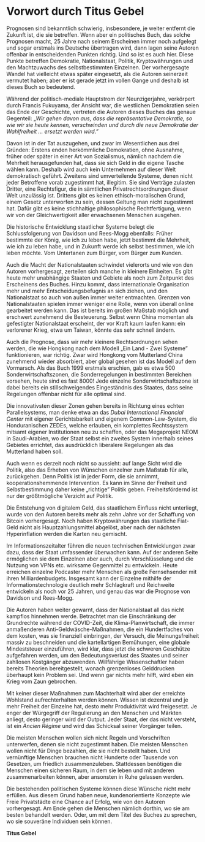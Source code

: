 # Vorwort durch Titus Gebel {.unnumbered}

Prognosen sind bekanntlich schwierig, insbesondere, je weiter entfernt die Zukunft ist, die sie betreffen. Wenn aber ein politisches Buch, das solche Prognosen macht, 25 Jahre nach seinem Erscheinen immer noch aufgelegt und sogar erstmals ins Deutsche übertragen wird, dann lagen seine Autoren offenbar in entscheidenden Punkten richtig. Und so ist es auch hier. Diese Punkte betreffen Demokratie, Nationalstaat, Politik, Kryptowährungen und den Machtzuwachs des selbstbestimmten Einzelnen. Der vorhergesagte Wandel hat vielleicht etwas später eingesetzt, als die Autoren seinerzeit vermutet haben; aber er ist gerade jetzt im vollen Gange und deshalb ist dieses Buch so bedeutend.

Während der politisch-mediale Hauptstrom der Neunzigerjahre, verkörpert durch Francis Fukuyama, der Ansicht war, die westlichen Demokratien seien das Ende der Geschichte, vertreten die Autoren dieses Buches das genaue Gegenteil: „*Wir gehen davon aus, dass die repräsentative Demokratie, so wie wir sie heute kennen, verschwinden und durch die neue Demokratie der Wahlfreiheit ... ersetzt werden wird."*

Davon ist in der Tat auszugehen, und zwar im Wesentlichen aus drei Gründen: Erstens enden herkömmliche Demokratien, ohne Ausnahme, früher oder später in einer Art von Sozialismus, nämlich nachdem die Mehrheit herausgefunden hat, dass sie sich Geld in die eigene Tasche wählen kann. Deshalb wird auch kein Unternehmen auf dieser Welt demokratisch geführt. Zweitens sind umverteilende Systeme, denen nicht jeder Betroffene vorab zugestimmt hat, illegitim. Sie sind Verträge zulasten Dritter, eine Rechtsfigur, die in sämtlichen Privatrechtsordnungen dieser Welt unzulässig ist. Drittens gibt es keinen ethisch-moralischen Grund, einem Gesetz unterworfen zu sein, dessen Geltung man nicht zugestimmt hat. Dafür gibt es keine stichhaltige philosophische Rechtfertigung, wenn wir von der Gleichwertigkeit aller erwachsenen Menschen ausgehen.

Die historische Entwicklung staatlicher Systeme belegt die Schlussfolgerung von Davidson und Rees-Mogg ebenfalls: Früher bestimmte der König, wie ich zu leben habe, jetzt bestimmt die Mehrheit, wie ich zu leben habe, und in Zukunft werde ich selbst bestimmen, wie ich leben möchte. Vom Untertanen zum Bürger, vom Bürger zum Kunden.

Auch die Macht der Nationalstaaten schwindet vielerorts und wie von den Autoren vorhergesagt, zerteilen sich manche in kleinere Einheiten. Es gibt heute mehr unabhängige Staaten und Gebiete als noch zum Zeitpunkt des Erscheinens des Buches. Hinzu kommt, dass internationale Organisation mehr und mehr Entscheidungsbefugnis an sich ziehen, und den Nationalstaat so auch von außen immer weiter entmachten. Grenzen von Nationalstaaten spielen immer weniger eine Rolle, wenn von überall online gearbeitet werden kann. Das ist bereits im großen Maßstab möglich und erschwert zunehmend die Besteuerung. Selbst wenn China momentan als gefestigter Nationalstaat erscheint, der vor Kraft kaum laufen kann: ein verlorener Krieg, etwa um Taiwan, könnte das sehr schnell ändern.

Auch die Prognose, dass wir mehr kleinere Rechtsordnungen sehen werden, die wie Hongkong nach dem Modell „Ein Land - Zwei Systeme" funktionieren, war richtig. Zwar wird Hongkong vom Mutterland China zunehmend wieder absorbiert, aber global gesehen ist das Modell auf dem Vormarsch. Als das Buch 1999 erstmals erschien, gab es etwa 500 Sonderwirtschaftszonen, die Sonderregelungen in bestimmten Bereichen vorsehen, heute sind es fast 8000! Jede einzelne Sonderwirtschaftszone ist dabei bereits ein stillschweigendes Eingeständnis des Staates, dass seine Regelungen offenbar nicht für alle optimal sind.

Die innovativsten dieser Zonen gehen bereits in Richtung eines echten Parallelsystems, man denke etwa an das *Dubai International Financial Center* mit eigener Gerichtsbarkeit und eigenem Common-Law-System, die Honduranischen ZEDEs, welche erlauben, ein komplettes Rechtssystem mitsamt eigener Institutionen neu zu schaffen, oder das Megaprojekt NEOM in Saudi-Arabien, wo der Staat selbst ein zweites System innerhalb seines Gebietes errichtet, das ausdrücklich liberalere Regelungen als das Mutterland haben soll.

Auch wenn es derzeit noch nicht so aussieht: auf lange Sicht wird die Politik, also das Erheben von Wünschen einzelner zum Maßstab für alle, zurückgehen. Denn Politik ist in jeder Form, die sie annimmt, kooperationshemmende Intervention. Es kann im Sinne der Freiheit und Selbstbestimmung daher keine „richtige" Politik geben. Freiheitsfördernd ist nur der größtmögliche Verzicht auf Politik.

Die Entstehung von digitalem Geld, das staatlichem Einfluss nicht unterliegt, wurde von den Autoren bereits mehr als zehn Jahre vor der Schaffung von Bitcoin vorhergesagt. Noch haben Kryptowährungen das staatliche Fiat-Geld nicht als Hauptzahlungsmittel abgelöst, aber nach der nächsten Hyperinflation werden die Karten neu gemischt.

Im Informationszeitalter führen die neuen technischen Entwicklungen zwar dazu, dass der Staat umfassender überwachen kann. Auf der anderen Seite ermöglichen sie dem Einzelnen aber auch, durch Verschlüsselung und die Nutzung von VPNs etc. wirksame Gegenmittel zu entwickeln. Heute erreichen einzelne Podcaster mehr Menschen als große Fernsehsender mit ihren Milliardenbudgets. Insgesamt kann der Einzelne mithilfe der Informationstechnologie deutlich mehr Schlagkraft und Reichweite entwickeln als noch vor 25 Jahren, und genau das war die Prognose von Davidson und Rees-Mogg.

Die Autoren haben weiter gewarnt, dass der Nationalstaat all das nicht kampflos hinnehmen werde. Betrachtet man die Einschränkung der Grundrechte während der COVID-Zeit, die Klima-Planwirtschaft, die immer anmaßenderen Anti-Geldwäsche-Maßnahmen, die ein Hundertfaches von dem kosten, was sie finanziell einbringen, der Versuch, die Meinungsfreiheit massiv zu beschneiden und die kartellartigen Bemühungen, eine globale Mindeststeuer einzuführen, wird klar, dass jetzt die schweren Geschütze aufgefahren werden, um den Bedeutungsverlust des Staates und seiner zahllosen Kostgänger abzuwenden. Willfährige Wissenschaftler haben bereits Theorien bereitgestellt, wonach grenzenloses Gelddrucken überhaupt kein Problem sei. Und wenn gar nichts mehr hilft, wird eben ein Krieg vom Zaun gebrochen.

Mit keiner dieser Maßnahmen zum Machterhalt wird aber der erreichte Wohlstand aufrechterhalten werden können. Wissen ist dezentral und je mehr Freiheit der Einzelne hat, desto mehr Produktivität wird freigesetzt. Je enger der Würgegriff der Regulierung an den Menschen und Märkten anliegt, desto geringer wird der Output. Jeder Staat, der das nicht versteht, ist ein *Ancien Régime* und wird das Schicksal seiner Vorgänger teilen.

Die meisten Menschen wollen sich nicht Regeln und Vorschriften unterwerfen, denen sie nicht zugestimmt haben. Die meisten Menschen wollen nicht für Dinge bezahlen, die sie nicht bestellt haben. Und vernünftige Menschen brauchen nicht Hunderte oder Tausende von Gesetzen, um friedlich zusammenzuleben. Stattdessen benötigen die Menschen einen sicheren Raum, in dem sie leben und mit anderen zusammenarbeiten können, aber ansonsten in Ruhe gelassen werden.

Die bestehenden politischen Systeme können diese Wünsche nicht mehr erfüllen. Aus diesem Grund haben neue, kundenorientierte Konzepte wie Freie Privatstädte eine Chance auf Erfolg, wie von den Autoren vorhergesagt. Am Ende gehen die Menschen nämlich dorthin, wo sie am besten behandelt werden. Oder, um mit dem Titel des Buches zu sprechen, wo sie souveräne Individuen sein können.

**Titus Gebel**
